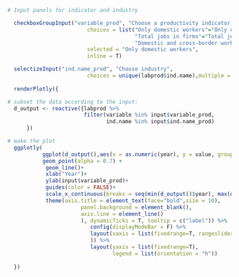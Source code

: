 
```r


# Input panels for indicator and industry

  checkboxGroupInput("variable_prod", "Choose a productivity indicator with:", 
                         choices = list("Only domestic workers"="Only domestic workers", 
                                        "Total jobs in firms"="Total jobs in firms",
                                        "Domestic and cross-border workers"="Domestic and cross-border workers"),
                         selected = "Only domestic workers",
                         inline = T)

  selectizeInput("ind.name_prod", "Choose industry",
                         choices = unique(labprod$ind.name),multiple = TRUE, selected = "Manufacture of pharmaceutical products")
    
  renderPlotly({

# subset the data according to the input:
  d_output <- reactive({labprod %>%
                        filter(variable %in% input$variable_prod,
                               ind.name %in% input$ind.name_prod)
      }) 

# make the plot
  ggplotly(  
           ggplot(d_output(),aes(x = as.numeric(year), y = value, group = interaction(ind.name, variable), colour = ind.name,linetype  = variable, label = Industry)) +
           geom_point(alpha = 0.7) +  
            geom_line()+
            xlab("Year")+
            ylab(input$variable_prod)+
            guides(color = FALSE)+
            scale_x_continuous(breaks = seq(min(d_output()$year), max(d_output()$year), by = 5)) +
            theme(axis.title = element_text(face="bold",size = 10),
                       panel.background = element_blank(),
                       axis.line = element_line()
                       ), dynamicTicks = T, tooltip = c("label")) %>%
                          config(displayModeBar = F) %>%
                          layout(xaxis = list(fixedrange=T, rangeslider = list(type = "date", visible=T)
                          )) %>%
                          layout(yaxis = list(fixedrange=T),
                                 legend = list(orientation = "h"))
    
  })

```
